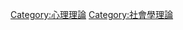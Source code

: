 {{Catnav|頁面分類|社会科学|人文學科|哲学|形上學|形上學理論|心理理論}}
{{Catnav|頁面分類|社会科学|社会学|社會學理論}}

[[Category:心理理論|Category:心理理論]]
[[Category:社會學理論|Category:社會學理論]]